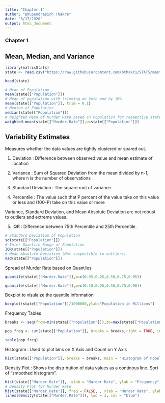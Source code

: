 ```yaml
---
title: "Chapter 1"
author: "Bhupendrasinh Thakre"
date: "3/17/2020"
output: html_document
---
```


### Chapter 1
## Mean, Median, and Variance

```r
library(matrixStats)
state <- read.csv("https://raw.githubusercontent.com/bthakr1/STATS/master/state.csv")

head(state)

# Mean of Population
mean(state[["Population"]])
# Mean of population with trimming on both end by 10%
mean(state[["Population"]], trim = 0.1)
# Median of Population
median(state[["Population"]])
# Weighted Mean of Murder Rate based on Population for respective state
weighted.mean(state[["Murder.Rate"]],w=state[["Population"]])
```

## Variability Estimates

Measures whether the data values are tightly clustered or spared out.

1. Deviation : Difference between observed value and mean estimate of location

2. Variance : Sum of Squared Deviation from the mean divided by n-1, where n is the number of observations

3. Standard Deviation : The square root of variance.

4. Percentile : The value such that P percent of the value take on this value or less and (100-P) 
take on this value or more

Variance, Standard Deviation, and Mean Absolute Deviation are not robust to outliers and extreme values.

5. IQR : Difference between 75th Percentile and 25th Percentile.


```r
# Standard Deviation of Population
sd(state[["Population"]])
# Inter Quantile Range of Population
IQR(state[["Population"]])
# Mean Absolute Deviation (Not suspectible to outliers)
mad(state[["Population"]])


```

Spread of Murder Rate based on Quantiles

```r
quantile(state[["Murder.Rate"]],p=c(0.05,0.25,0.50,0.75,0.95))

quantile(state[["Murder.Rate"]],p=c(0.10,0.25,0.50,0.75,0.90))
```

Boxplot to visulaize the quantile information

```r
boxplot(state[["Population"]]/1000000,ylab="Population in Millions")
```

Frequency Tables

```r

breaks <- seq(from=min(state[["Population"]]),to=max(state[["Population"]]), length=11)

pop_freq <- cut(state[["Population"]], breaks = breaks,right = TRUE, include.lowest = TRUE)

table(pop_freq)

```


Histogram : Used to plot bins on X Axis and Count on Y Axis

```r

hist(state[["Population"]], breaks = breaks, main = "Histogram of Population", xlab = "Population Bins")

```


Density Plot : Shows the distribution of data values as a continous line.  Sort of "smoothed histogram". 

```r
hist(state[["Murder.Rate"]],  xlab = "Murder Rate", ylab = "Frequency", main="Histogram for Murder Rate")
# Density Plot for Murder Rate
hist(state[["Murder.Rate"]], freq = FALSE, , xlab = "Murder Rate", ylab = "Density", main="Density Plot for Murder Rate")
lines(density(state[["Murder.Rate"]]), lwd = 3, col = "blue")

```















